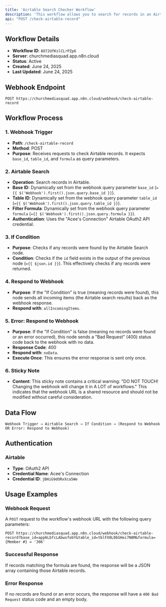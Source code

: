 ```yaml
---
title: 'Airtable Search Checker Workflow'
description: 'This workflow allows you to search for records in an Airtable base and table based on a provided formula, triggered by a webhook request. It then responds to the webhook with the search results or an error.'
api: "POST /check-airtable-record"
---
```


## Workflow Details

- **Workflow ID**: `8O72UfKslCLrPZp6`
- **Server**: churchmediasquad.app.n8n.cloud
- **Status**: Active
- **Created**: June 24, 2025
- **Last Updated**: June 24, 2025

## Webhook Endpoint

```
POST https://churchmediasquad.app.n8n.cloud/webhook/check-airtable-record
```

## Workflow Process

### 1. Webhook Trigger
- **Path**: `/check-airtable-record`
- **Method**: POST
- **Purpose**: Receives requests to check Airtable records. It expects `base_id`, `table_id`, and `formula` as query parameters.

### 2. Airtable Search
- **Operation**: Search records in Airtable.
- **Base ID**: Dynamically set from the webhook query parameter `base_id` (`={{ $('Webhook').first().json.query.base_id }}`).
- **Table ID**: Dynamically set from the webhook query parameter `table_id` (`={{ $('Webhook').first().json.query.table_id }}`).
- **Filter Formula**: Dynamically set from the webhook query parameter `formula` (`={{ $('Webhook').first().json.query.formula }}`).
- **Authentication**: Uses the "Acee's Connection" Airtable OAuth2 API credential.

### 3. If Condition
- **Purpose**: Checks if any records were found by the Airtable Search node.
- **Condition**: Checks if the `id` field exists in the output of the previous node (`={{ $json.id }}`). This effectively checks if any records were returned.

### 4. Respond to Webhook
- **Purpose**: If the "If Condition" is true (meaning records were found), this node sends all incoming items (the Airtable search results) back as the webhook response.
- **Respond with**: `allIncomingItems`.

### 5. Error: Respond to Webhook
- **Purpose**: If the "If Condition" is false (meaning no records were found or an error occurred), this node sends a "Bad Request" (400) status code back to the webhook with no data.
- **Response Code**: 400
- **Respond with**: `noData`.
- **Execute Once**: This ensures the error response is sent only once.

### 6. Sticky Note
- **Content**: This sticky note contains a critical warning: "DO NOT TOUCH! Changing the webhook will change it in A LOT of workflows." This indicates that the webhook URL is a shared resource and should not be modified without careful consideration.

## Data Flow

```
Webhook Trigger → Airtable Search → If Condition → (Respond to Webhook OR Error: Respond to Webhook)
```

## Authentication

### Airtable
- **Type**: OAuth2 API
- **Credential Name**: Acee's Connection
- **Credential ID**: `jBHiG9dORxXca5We`

## Usage Examples

### Webhook Request
A `POST` request to the workflow's webhook URL with the following query parameters:

```
POST https://churchmediasquad.app.n8n.cloud/webhook/check-airtable-record?base_id=app6LbfcLAbwsfobY&table_id=tblFX0L0bSHei7N8M&formula={Member #} = '306'
```

### Successful Response
If records matching the formula are found, the response will be a JSON array containing those Airtable records.

### Error Response
If no records are found or an error occurs, the response will have a `400 Bad Request` status code and an empty body.